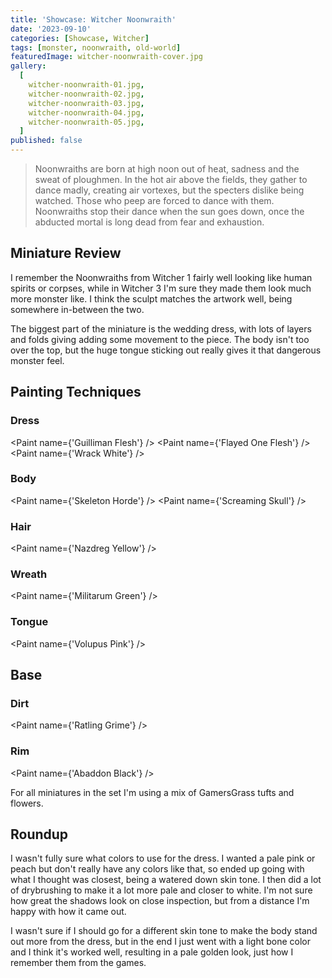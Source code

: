 ```yaml
---
title: 'Showcase: Witcher Noonwraith'
date: '2023-09-10'
categories: [Showcase, Witcher]
tags: [monster, noonwraith, old-world]
featuredImage: witcher-noonwraith-cover.jpg
gallery:
  [
    witcher-noonwraith-01.jpg,
    witcher-noonwraith-02.jpg,
    witcher-noonwraith-03.jpg,
    witcher-noonwraith-04.jpg,
    witcher-noonwraith-05.jpg,
  ]
published: false
---
```



> Noonwraiths are born at high noon out of heat, sadness and the sweat of ploughmen. In the hot air above the fields,
> they gather to dance madly, creating air vortexes, but the specters dislike being watched. Those who peep are forced
> to dance with them. Noonwraiths stop their dance when the sun goes down, once the abducted mortal is long dead from
> fear and exhaustion.

## Miniature Review

I remember the Noonwraiths from Witcher 1 fairly well looking like human spirits or corpses, while in Witcher 3 I'm sure
they made them look much more monster like. I think the sculpt matches the artwork well, being somewhere in-between the
two.

The biggest part of the miniature is the wedding dress, with lots of layers and folds giving adding some movement to
the piece. The body isn't too over the top, but the huge tongue sticking out really gives it that dangerous monster
feel.

## Painting Techniques

### Dress

<Paint name={'Guilliman Flesh'} />
<Paint name={'Flayed One Flesh'} />
<Paint name={'Wrack White'} />

### Body

<Paint name={'Skeleton Horde'} />
<Paint name={'Screaming Skull'} />

### Hair

<Paint name={'Nazdreg Yellow'} />

### Wreath

<Paint name={'Militarum Green'} />

### Tongue

<Paint name={'Volupus Pink'} />

## Base

### Dirt

<Paint name={'Ratling Grime'} />

### Rim

<Paint name={'Abaddon Black'} />

For all miniatures in the set I'm using a mix of GamersGrass tufts and flowers.

## Roundup

I wasn't fully sure what colors to use for the dress. I wanted a pale pink or peach but don't really have any colors
like that, so ended up going with what I thought was closest, being a watered down skin tone. I then did a lot of
drybrushing to make it a lot more pale and closer to white. I'm not sure how great the shadows look on close inspection,
but from a distance I'm happy with how it came out.

I wasn't sure if I should go for a different skin tone to make the body stand out more from the dress, but in the end I
just went with a light bone color and I think it's worked well, resulting in a pale golden look, just how I remember
them from the games.
